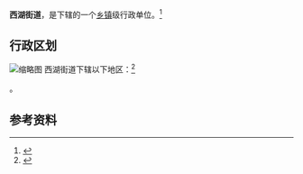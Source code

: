 {{中国乡级行政区|62/01/03/002/000}}

'''西湖街道'''，是{{PRC admin/fullname|62/01/03/002/000|3}}下辖的一个[[乡镇|乡镇]]级行政单位。<ref>{{PRC admin/ref sgc|{{PRC admin/parent|62/01/03/002/000}}}}</ref>

== 行政区划 ==
[[File:VM_5553_Lanzhou_small_newsagent_and_bookshop_near_the_train_station.jpg|缩略图]]
西湖街道下辖以下地区：<ref>{{PRC admin/ref sgc|62/01/03/002/000}}</ref>

{{PRC admin/children|62/01/03/002/000}}。

== 参考资料 ==

{{reflist}}

{{行政区划小作品}}
{{PRC admin/navcat|62/01/03/002/000}}
